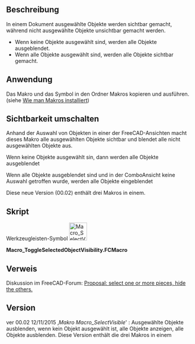 <languages/>
{{Macro
|Name=Sichtbarkeit umschalten
|Icon=Macro SelectVisible.png
|Description=Ausblenden/Anzeigen aller nicht ausgewählten Objekte umschalten. <br />In einem Dokument ausgewählte Objekte werden sichtbar gemacht, während nicht ausgewählte Objekte unsichtbar gemacht werden. <br />Wenn keine Objekte ausgewählt sind, werden alle Objekte ausgeblendet. <br />Wenn alle Objekte ausgewählt sind, werden alle Objekte sichtbar gemacht.
|Author=Mario52
|Version=00.02
|Date=2015-11-12
|FCVersion=Alle
|Download=[https://wiki.freecad.org/images/4/42/Macro_SelectVisible.png Werkzeugleisten-Symbol]
|SeeAlso=[[Macro_Toggle_Visibility2_1-2/de|Makro Sichtbarkeit2 1-2 umschalten]]<br>[[Macro_Toggle_Visibility2_2-2/de|Makro Sichtbarkeit2 2-2 umschalten]]<br>[[Macro_VisibleAlls/de|Makro Alles einblenden]]<br>[[Macro_HiddenAlls/de|Makro Alles ausblenden]]<br>[[Macro If Selected Stay If Not Then Delete/de|Makro Behalten wenn ausgewählt, sonst löschen]]
}}

<span id="Description"></span>
==Beschreibung==

In einem Dokument ausgewählte Objekte werden sichtbar gemacht, während nicht ausgewählte Objekte unsichtbar gemacht werden.
* Wenn keine Objekte ausgewählt sind, werden alle Objekte ausgeblendet.
* Wenn alle Objekte ausgewählt sind, werden alle Objekte sichtbar gemacht.

<span id="How_To_Use"></span>
==Anwendung==

Das Makro und das Symbol in den Ordner Makros kopieren und ausführen. (siehe [[How to install macros/de|Wie man Makros installiert]])

<span id="Toggle_Visibility"></span>
==Sichtbarkeit umschalten==

Anhand der Auswahl von Objekten in einer der FreeCAD-Ansichten macht dieses Makro alle ausgewählten Objekte sichtbar und blendet alle nicht ausgewählten Objekte aus.

Wenn keine Objekte ausgewählt sin, dann werden alle Objekte ausgeblendet

Wenn alle Objekte ausgeblendet sind und in der ComboAnsicht keine Auswahl getroffen wurde, werden alle Objekte eingeblendet

Diese neue Version (00.02) enthält drei Makros in einem.

<span id="Script"></span>
==Skript==

Werkzeugleisten-Symbol [[File:Macro SelectVisible.png|48px]]

'''Macro_ToggleSelectedObjectVisibility.FCMacro'''

{{MacroCode|code=

import FreeCAD
# Macro_ToggleSelectedObjectVisibility
__title__="Macro_ToggleSelectedObjectVisibility"
__author__ = "Mario52"
__url__     = "https://freecad.org/index-fr.html"
__version__ = "00.02"
__date__    = "12/11/2015"

try:
    compt = 0
    for ShapeNameObj in FreeCAD.ActiveDocument.Objects:                                   # list alls objet for test if alls hidden
        if (FreeCADGui.ActiveDocument.getObject(ShapeNameObj.Name).Visibility == False) and (Gui.Selection.isSelected(ShapeNameObj) == False):
            compt += 1                                                                    # if hidden : compt += 1
            #print "False : ",ShapeNameObj.Name
    if compt == len(FreeCAD.ActiveDocument.Objects):                                      # if (compt = Alls objects hidden) then Visibility = True
        for ShapeNameObj in FreeCAD.ActiveDocument.Objects:
            FreeCADGui.ActiveDocument.getObject(ShapeNameObj.Name).Visibility = True      # Visibility = True
            #print "True  : ",ShapeNameObj.Name
        compt = 0
    else :
        for ShapeNameObj in FreeCAD.ActiveDocument.Objects:                               # hidde objects not selecteds
            if Gui.Selection.isSelected(ShapeNameObj) == False:
                FreeCADGui.ActiveDocument.getObject(ShapeNameObj.Name).Visibility = False # if objects is not selected then Visibility = False (Hidden)
                #print "False : ",ShapeNameObj.Name
            else:
                FreeCADGui.ActiveDocument.getObject(ShapeNameObj.Name).Visibility = True  # if objects are hidden and selected then Visibility = True and hidden alls objects visibles
                #print "True  : ",ShapeNameObj.Name
except Exception:
    None
}}

<span id="Link"></span>
==Verweis==

Diskussion im FreeCAD-Forum: [https://forum.freecad.org/viewtopic.php?f=8&t=13152 Proposal: select one or more pieces, hide the others.]

==Version==

ver 00.02 12/11/2015 ‚''Makro Macro_SelectVisible''' : Ausgewählte Objekte ausblenden, wenn kein Objekt ausgewählt ist, alle Objekte anzeigen, alle Objekte ausblenden. Diese Version enthält die drei Makros in einem